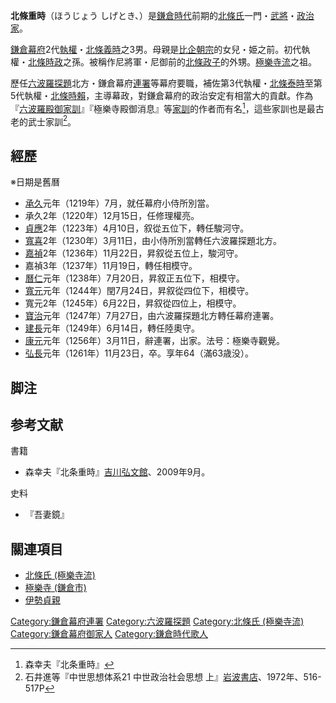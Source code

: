 {{japanese|japanese=北条重時|kana=ほうじょう しげとき|romaji=Hōjō Shigetoki}}
'''北條重時'''（ほうじょう しげとき、{{bd|1198年|7月11日|1261年|11月26日|catIdx=Hojo Shigetoki}}）是[[鎌倉時代|鎌倉時代]]前期的[[北條氏|北條氏]]一門・[[武將|武將]]・[[政治家|政治家]]。

[[鎌倉幕府|鎌倉幕府]]2代[[執權|執權]]・[[北條義時|北條義時]]之3男。母親是[[比企朝宗|比企朝宗]]的女兒・姫之前。初代執權・[[北條時政|北條時政]]之孫。被稱作尼將軍・尼御前的[[北條政子|北條政子]]的外甥。[[北條氏_(極樂寺流)|極樂寺流]]之祖。

歷任[[六波羅探題|六波羅探題]]北方・鎌倉幕府[[連署_(役職)|連署]]等幕府要職，補佐第3代執權・[[北條泰時|北條泰時]]至第5代執權・[[北條時賴|北條時賴]]，主導幕政，對鎌倉幕府的政治安定有相當大的貢獻。作為『[[六波羅殿御家訓|六波羅殿御家訓]]』『極樂寺殿御消息』等[[家訓|家訓]]的作者而有名<ref>森幸夫『北条重時』 </ref>，這些家訓也是最古老的武士家訓<ref>石井進等『中世思想体系21 中世政治社会思想 上』[[岩波書店|岩波書店]]、1972年、516-517P</ref>。

== 經歷 ==
※日期是舊曆
*[[承久|承久]]元年（1219年）7月，就任幕府小侍所別當。
*承久2年（1220年）12月15日，任修理權亮。
*[[貞應|貞應]]2年（1223年）4月10日，叙從五位下，轉任駿河守。
*[[寬喜|寬喜]]2年（1230年）3月11日，由小侍所別當轉任六波羅探題北方。
*[[嘉禎|嘉禎]]2年（1236年）11月22日，昇叙從五位上，駿河守。
*嘉禎3年（1237年）11月19日，轉任相模守。
*[[曆仁|曆仁]]元年（1238年）7月20日，昇叙正五位下，相模守。
*[[寬元|寬元]]元年（1244年）閏7月24日，昇叙從四位下，相模守。
*寬元2年（1245年）6月22日，昇叙從四位上，相模守。
*[[寶治|寶治]]元年（1247年）7月27日，由六波羅探題北方轉任幕府連署。
*[[建長|建長]]元年（1249年）6月14日，轉任陸奧守。
*[[康元|康元]]元年（1256年）3月11日，辭連署，出家。法号：極樂寺觀覺。
*[[弘長|弘長]]元年（1261年）11月23日，卒。享年64（滿63歳没）。

== 脚注 ==
{{Reflist}}

== 参考文献 ==
;書籍
* 森幸夫『北条重時』[[吉川弘文館|吉川弘文館]]、2009年9月。
;史料
* 『吾妻鏡』

== 關連項目 ==
* [[北條氏_(極樂寺流)|北條氏 (極樂寺流)]]
* [[極樂寺_(鎌倉市)|極樂寺 (鎌倉市)]]
* [[伊勢貞親|伊勢貞親]]

{{鎌倉幕府連署}}
{{六波羅探題}}

{{DEFAULTSORT:Hojo Shigetoki}}
[[Category:鎌倉幕府連署|Category:鎌倉幕府連署]]
[[Category:六波羅探題|Category:六波羅探題]]
[[Category:北條氏_(極樂寺流)|Category:北條氏 (極樂寺流)]]
[[Category:鎌倉幕府御家人|Category:鎌倉幕府御家人]]
[[Category:鎌倉時代歌人|Category:鎌倉時代歌人]]